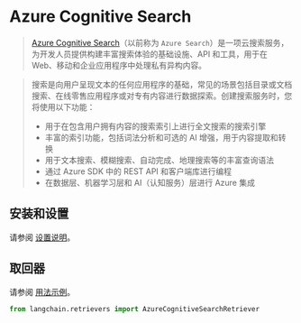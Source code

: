 # Azure Cognitive Search

> [Azure Cognitive Search](https://learn.microsoft.com/zh-cn/azure/search/search-what-is-azure-search)（以前称为 `Azure Search`）是一项云搜索服务，为开发人员提供构建丰富搜索体验的基础设施、API 和工具，用于在 Web、移动和企业应用程序中处理私有异构内容。

> 搜索是向用户呈现文本的任何应用程序的基础，常见的场景包括目录或文档搜索、在线零售应用程序或对专有内容进行数据探索。创建搜索服务时，您将使用以下功能：
>- 用于在包含用户拥有内容的搜索索引上进行全文搜索的搜索引擎
>- 丰富的索引功能，包括词法分析和可选的 AI 增强，用于内容提取和转换
>- 用于文本搜索、模糊搜索、自动完成、地理搜索等的丰富查询语法
>- 通过 Azure SDK 中的 REST API 和客户端库进行编程
>- 在数据层、机器学习层和 AI（认知服务）层进行 Azure 集成


## 安装和设置

请参阅 [设置说明](https://learn.microsoft.com/zh-cn/azure/search/search-create-service-portal)。


## 取回器

请参阅 [用法示例](/docs/modules/data_connection/retrievers/integrations/azure_cognitive_search.html)。

```python
from langchain.retrievers import AzureCognitiveSearchRetriever
```
